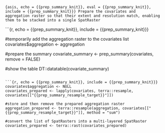 ```{asis, echo = {{prep_summary_knit}}, eval = {{prep_summary_knit}}, include = {{prep_summary_knit}}}
Prepare the covariates and aggregation raster so that their extent and resolution match, enabling them to be stacked into a single SpatRaster
```

```{r, echo = {{prep_summary_knit}}, include = {{prep_summary_knit}}}

#temporarily add the aggregation raster to the covariates list
covariates$aggregation <- aggregation

#prepare the summary
covariate_summary <- prep_summary(covariates, remove = FALSE)

#show the table
DT::datatable(covariate_summary)
```

```{r, echo = {{prep_summary_knit}}, include = {{prep_summary_knit}}}
covariates$aggregation <- NULL
covariates_prepared <- lapply(covariates, terra::resample, covariates[["{{prep_summary_resample_target}}"]])

#store and then remove the prepared aggregation raster
aggregation_prepared <- terra::resample(aggregation, covariates[["{{prep_summary_resample_target}}"]], method = "sum")

#convert the list of SpatRasters into a multi-layered SpatRaster
covariates_prepared <- terra::rast(covariates_prepared)
```


